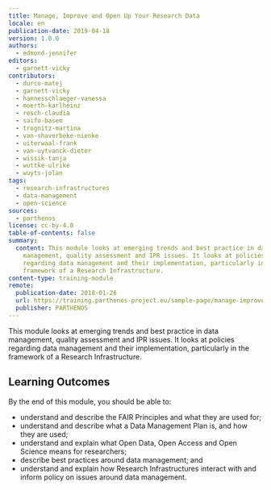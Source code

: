 ```yaml
---
title: Manage, Improve and Open Up Your Research Data
locale: en
publication-date: 2019-04-18
version: 1.0.0
authors:
  - edmond-jennifer
editors:
  - garnett-vicky
contributors:
  - durco-matej
  - garnett-vicky
  - hannesschlaeger-vanessa
  - moerth-karlheinz
  - resch-claudia
  - saifo-basem
  - trognitz-martina
  - van-shaverbeke-nienke
  - uiterwaal-frank
  - van-uytvanck-dieter
  - wissik-tanja
  - wuttke-ulrike
  - wuyts-jolan
tags:
  - research-infrastructures
  - data-management
  - open-science
sources:
  - parthenos
license: cc-by-4.0
table-of-contents: false
summary:
  content: This module looks at emerging trends and best practice in data
    management, quality assessment and IPR issues. It looks at policies
    regarding data management and their implementation, particularly in the
    framework of a Research Infrastructure.
content-type: training-module
remote:
  publication-date: 2018-01-26
  url: https://training.parthenos-project.eu/sample-page/manage-improve-and-open-up-your-research-and-data/
  publisher: PARTHENOS
---
```

This module looks at emerging trends and best practice in data management, quality assessment and IPR issues. It looks at policies regarding data management and their implementation, particularly in the framework of a Research Infrastructure.

## Learning Outcomes

By the end of this module, you should be able to:

* understand and describe the FAIR Principles and what they are used for;
* understand and describe what a Data Management Plan is, and how they are used;
* understand and explain what Open Data, Open Access and Open Science means for researchers;
* describe best practices around data management; and
* understand and explain how Research Infrastructures interact with and inform policy on issues around data management.

<ExternalResource title="Interested in learning more?" subtitle="Check out Manage, Improve and Open Up Your Research Data on PARTHENOS" url="http://training.parthenos-project.eu/sample-page/manage-improve-and-open-up-your-research-and-data/" />
